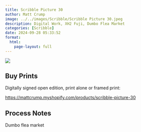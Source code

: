 ```yaml
---
title: Scribble Picture 30
author: Matt Crump
image: ../../images/Scribble/Scribble Picture 30.jpeg
description: Digital Work, XH2 Fuji, Dumbo Flea Market
categories: [Scribble]
date: 2024-09-28 05:33:52
format:
  html:
    page-layout: full
---
```


![](../../images/Scribble/Scribble Picture 30.jpeg)

## Buy Prints

Digitally signed open edition, print alone or framed print:

<https://mattcrump.myshopify.com/products/scribble-picture-30>

## Process Notes

Dumbo flea market
